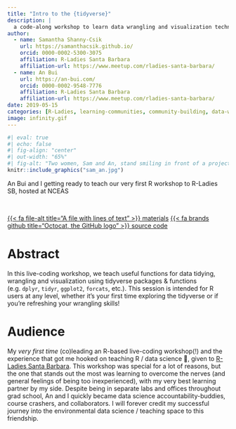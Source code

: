 ```yaml
---
title: "Intro to the {tidyverse}"
description: |
  a code-along workshop to learn data wrangling and visualization techniques using {tidyverse} functions
author:
  - name: Samantha Shanny-Csik
    url: https://samanthacsik.github.io/
    orcid: 0000-0002-5300-3075
    affiliation: R-Ladies Santa Barbara
    affiliation-url: https://www.meetup.com/rladies-santa-barbara/
  - name: An Bui
    url: https://an-bui.com/
    orcid: 0000-0002-9548-7776
    affiliation: R-Ladies Santa Barbara
    affiliation-url: https://www.meetup.com/rladies-santa-barbara/
date: 2019-05-15
categories: [R-Ladies, learning-communities, community-building, data-wrangling, data-visualization, tidyverse]
image: infinity.gif
---
```


```r
#| eval: true 
#| echo: false
#| fig-align: "center"
#| out-width: "65%" 
#| fig-alt: "Two women, Sam and An, stand smiling in front of a projector screen with a GitHub repository on display."
knitr::include_graphics("sam_an.jpg")
```

::: {.gray-italic .center-text}
An Bui and I getting ready to teach our very first R workshop to R-Ladies SB, hosted at NCEAS
:::

<br>

::: {.center-text}
[{{< fa file-alt title="A file with lines of text" >}} materials](https://rpubs.com/scsik/RladiesSB-intro-to-the-tidyverse){.btn role="button" target=_blank} [{{< fa brands github title="Octocat, the GitHub logo" >}} source code](https://github.com/samanthacsik/Intro-to-the-Tidyverse){.btn role="button" target=_blank} 
:::

# Abstract 

In this live-coding workshop, we teach useful functions for data tidying, wrangling and visualization using tidyverse packages & functions (e.g. `dplyr`, `tidyr`, `ggplot2`, `forcats`, etc.). This session is intended for R users at any level, whether it's your first time exploring the tidyverse or if you're refreshing your wrangling skills!

# Audience

My *very first time* (co)leading an R-based live-coding workshop(!) and the experience that got me hooked on teaching R / data science 💜, given to [R-Ladies Santa Barbara](https://www.meetup.com/rladies-santa-barbara/events/260710376/). This workshop was special for a lot of reasons, but the one that stands out the most was learning to overcome the nerves (and general feelings of being too inexperienced), with my very best learning partner by my side. Despite being in separate labs and offices throughout grad school, An and I quickly became data science accountability-buddies, course crashers, and collaborators. I will forever credit my successful journey into the environmental data science / teaching space to this friendship. 


